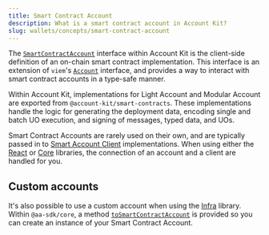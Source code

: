 ```yaml
---
title: Smart Contract Account
description: What is a smart contract account in Account Kit?
slug: wallets/concepts/smart-contract-account
---
```





The [`SmartContractAccount`](#TODO/link-to-type) interface within Account Kit is the client-side definition of an on-chain smart contract implementation.
This interface is an extension of `viem`'s [`Account`](https://viem.sh/docs/accounts/local/toAccount#toaccount) interface, and provides a way to interact with smart contract accounts in a type-safe manner.

Within Account Kit, implementations for Light Account and Modular Account are exported from `@account-kit/smart-contracts`. These implementations handle the logic for generating the deployment data, encoding
single and batch UO execution, and signing of messages, typed data, and UOs.

Smart Contract Accounts are rarely used on their own, and are typically passed in to [Smart Account Client](#TODO/concepts/smart-account-client) implementations.
When using either the [React](/wallets/react/overview) or [Core](/wallets/core/overview) libraries, the connection of an account and a client are handled for you.

## Custom accounts

It's also possible to use a custom account when using the [Infra](/wallets/infra/overview) library.
Within `@aa-sdk/core`, a method [`toSmartContractAccount`](/wallets/reference/aa-sdk/core/functions/toSmartContractAccount) is provided so you can create an instance of your Smart Contract Account.

